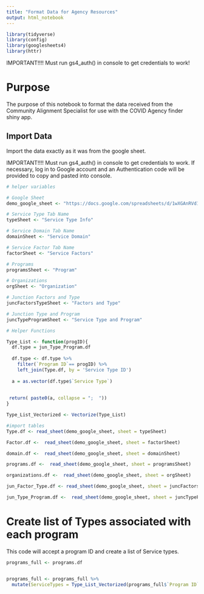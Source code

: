 ```yaml
---
title: "Format Data for Agency Resources"
output: html_notebook
---
```



```r
library(tidyverse)
library(config)
library(googlesheets4)
library(httr)
```


IMPORTANT!!!! Must run gs4_auth() in console to get credentials to work!


# Purpose

The purpose of this notebook to format the data received from the Community Alignment Specialist for use with the COVID Agency finder shiny app. 


## Import Data

Import the data exactly as it was from the google sheet.

IMPORTANT!!!! Must run gs4_auth() in console to get credentials to work. If necessary, log in to Google account and an Authentication code will be provided to copy and pasted into console. 


```r
# helper variables

# Google Sheet
demo_google_sheet <- "https://docs.google.com/spreadsheets/d/1wXGAnRVd1vVQAit0ocTp3Ocqm1ipW51sA6lxe2iNqOg/"

# Service Type Tab Name
typeSheet <- "Service Type Info"

# Service Domain Tab Name
domainSheet <- "Service Domain"

# Service Factor Tab Name
factorSheet <- "Service Factors"

# Programs
programsSheet <- "Program"

# Organizations
orgSheet <- "Organization"

# Junction Factors and Type
juncFactorsTypeSheet <- "Factors and Type"

# Junction Type and Program
juncTypeProgramSheet <- "Service Type and Program"


```

```r
# Helper Functions

Type_List <- function(progID){
  df.type = jun_Type_Program.df
  
  df.type <- df.type %>% 
    filter(`Program ID`== progID) %>% 
    left_join(Type.df, by = 'Service Type ID')
  
  a = as.vector(df.type$`Service Type`)
  
  
 return( paste0(a, collapse = ";  "))
}

Type_List_Vectorized <- Vectorize(Type_List)
```






```r
#import tables
Type.df <- read_sheet(demo_google_sheet, sheet = typeSheet)

Factor.df <-  read_sheet(demo_google_sheet, sheet = factorSheet)

domain.df <-  read_sheet(demo_google_sheet, sheet = domainSheet)

programs.df <-  read_sheet(demo_google_sheet, sheet = programsSheet)

organizations.df <-  read_sheet(demo_google_sheet, sheet = orgSheet)

jun_Factor_Type.df <- read_sheet(demo_google_sheet, sheet = juncFactorsTypeSheet)

jun_Type_Program.df <-  read_sheet(demo_google_sheet, sheet = juncTypeProgramSheet)


```





# Create list of Types associated with each program


This code will accept a program ID and create a list of Service types.

```r

programs_full <- programs.df


programs_full <- programs_full %>% 
  mutate(ServiceTypes = Type_List_Vectorized(programs_full$`Program ID`))




```





